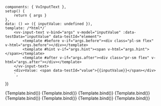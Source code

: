 
<Meta
	title="Components/InputText"
	component={VvInputText}
	args={defaultArgs}
	argTypes={argTypes}
/>

	components: { VvInputText },
	setup() {
		return { args }
	},
	data: () => ({ inputValue: undefined }),
	template: /*html*/`
		<vv-input-text v-bind="args" v-model="inputValue" :data-testData="inputValue" data-testId="element">
			<template #before v-if="args.before"><div class="pl-sm flex" v-html="args.before"></div></template>
			<template #hint v-if="args.hint"><span v-html="args.hint"></span></template>
			<template #after v-if="args.after"><div class="pr-sm flex" v-html="args.after"></div></template>
		</vv-input-text>
		<div>Value: <span data-testId="value">{{inputValue}}</span></div> 
        `,
})

<Canvas>
	<Story name="Default" play={defaultTest}>
		{Template.bind()}
	</Story>
</Canvas>

<Canvas>
	<Story
		name="Disabled"
		args={{ disabled: true }}
		argTypes={{
			disabled: {
				control: {
					disable: true,
				},
			},
		}}
		play={defaultTest}
	>
		{Template.bind()}
	</Story>
</Canvas>

<Canvas>
	<Story
		name="Readonly"
		args={{ readonly: true }}
		argTypes={{
			readonly: {
				control: {
					disable: true,
				},
			},
		}}
		play={defaultTest}
	>
		{Template.bind()}
	</Story>
</Canvas>

<Canvas>
	<Story
		name="Valid"
		args={{
			valid: true,
			validLabel: 'The field is valid.',
			icon: 'check',
		}}
		argTypes={{
			valid: {
				control: {
					disable: true,
				},
			},
		}}
		play={defaultTest}
	>
		{Template.bind()}
	</Story>
</Canvas>

<Canvas>
	<Story
		name="Invalid"
		args={{
			invalid: true,
			invalidLabel: 'The field is required.',
			icon: 'error-2',
		}}
		argTypes={{
			invalid: {
				control: {
					disable: true,
				},
			},
		}}
		play={defaultTest}
	>
		{Template.bind()}
	</Story>
</Canvas>

<Canvas>
	<Story
		name="Hint"
		args={{
			hintLabel: 'Please enter your name.',
		}}
		argTypes={{
			hintLabel: {
				control: {
					disable: true,
				},
			},
		}}
		play={defaultTest}
	>
		{Template.bind()}
	</Story>
</Canvas>

<Canvas>
	<Story
		name="Loading"
		args={{
			loading: true,
			loadingLabel: 'Loading...',
		}}
		argTypes={{
			loading: {
				control: {
					disable: true,
				},
			},
		}}
		play={defaultTest}
	>
		{Template.bind()}
	</Story>
</Canvas>

<Canvas>
	<Story
		name="Floating"
		args={{
			floating: true,
		}}
		argTypes={{
			floating: {
				control: {
					disable: true,
				},
			},
		}}
		play={defaultTest}
	>
		{Template.bind()}
	</Story>
</Canvas>
